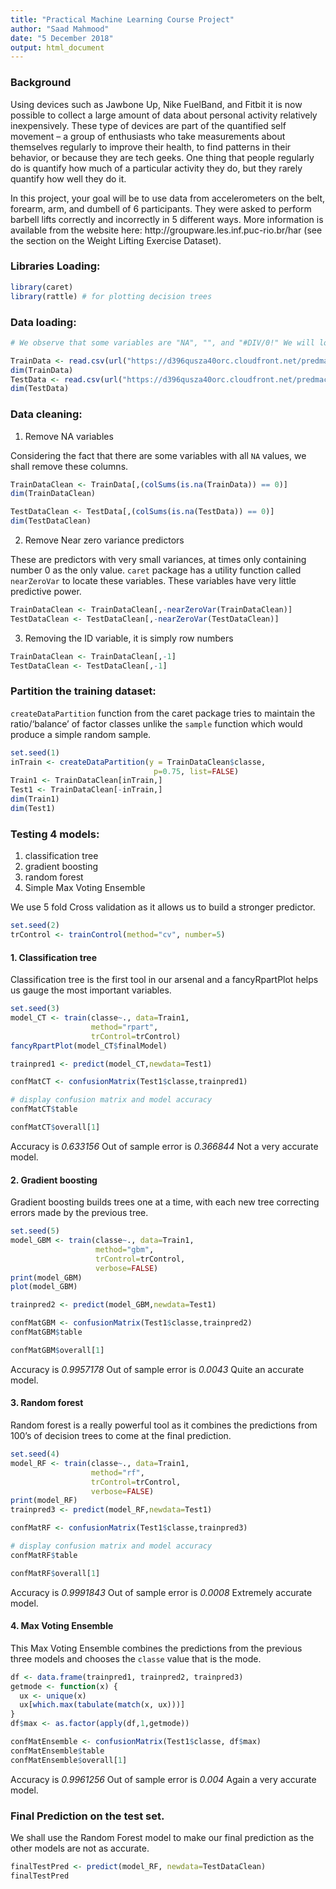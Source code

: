 ```yaml
---
title: "Practical Machine Learning Course Project"
author: "Saad Mahmood"
date: "5 December 2018"
output: html_document
---
```


### Background

Using devices such as Jawbone Up, Nike FuelBand, and Fitbit it is now possible to collect a large amount of data about personal activity relatively inexpensively. These type of devices are part of the quantified self movement – a group of enthusiasts who take measurements about themselves regularly to improve their health, to find patterns in their behavior, or because they are tech geeks. One thing that people regularly do is quantify how much of a particular activity they do, but they rarely quantify how well they do it. 

In this project, your goal will be to use data from accelerometers on the belt, forearm, arm, and dumbell of 6 participants. They were asked to perform barbell lifts correctly and incorrectly in 5 different ways. More information is available from the website here: http://groupware.les.inf.puc-rio.br/har (see the section on the Weight Lifting Exercise Dataset).

### Libraries Loading:

```r
library(caret)
library(rattle) # for plotting decision trees
```

### Data loading:

```r

# We observe that some variables are "NA", "", and "#DIV/0!" We will load them all as "NA"

TrainData <- read.csv(url("https://d396qusza40orc.cloudfront.net/predmachlearn/pml-training.csv"),header=TRUE, na.strings = c("NA","",'#DIV/0!'))
dim(TrainData)
TestData <- read.csv(url("https://d396qusza40orc.cloudfront.net/predmachlearn/pml-testing.csv"),header=TRUE, na.strings = c("NA","",'#DIV/0!'))
dim(TestData)

```

### Data cleaning:

1. Remove NA variables

Considering the fact that there are some variables with all `NA` values, we shall remove these columns.
```r

TrainDataClean <- TrainData[,(colSums(is.na(TrainData)) == 0)]
dim(TrainDataClean)

TestDataClean <- TestData[,(colSums(is.na(TestData)) == 0)]
dim(TestDataClean)

```

2. Remove Near zero variance predictors

These are predictors with very small variances, at times only containing number 0 as the only value. `caret` package has a utility function called `nearZeroVar` to locate these variables. These variables have very little predictive power.

```r

TrainDataClean <- TrainDataClean[,-nearZeroVar(TrainDataClean)]
TestDataClean <- TestDataClean[,-nearZeroVar(TestDataClean)]

```

3. Removing the ID variable, it is simply row numbers

```r
TrainDataClean <- TrainDataClean[,-1]
TestDataClean <- TestDataClean[,-1]
```

### Partition the training dataset:

`createDataPartition` function from the caret package tries to maintain the ratio/'balance' of factor classes unlike the `sample` function which would produce a simple random sample.
```r

set.seed(1)
inTrain <- createDataPartition(y = TrainDataClean$classe, 
                                p=0.75, list=FALSE)
Train1 <- TrainDataClean[inTrain,]
Test1 <- TrainDataClean[-inTrain,]
dim(Train1)
dim(Test1)

```



### Testing 4 models:

1. classification tree
2. gradient boosting
3. random forest
4. Simple Max Voting Ensemble

We use 5 fold Cross validation as it allows us to build a stronger predictor.

```r
set.seed(2)
trControl <- trainControl(method="cv", number=5)
```

#### 1. Classification tree
 
Classification tree is the first tool in our arsenal and a fancyRpartPlot helps us gauge the most important variables.
```r
set.seed(3)
model_CT <- train(classe~., data=Train1, 
                  method="rpart",
                  trControl=trControl)
fancyRpartPlot(model_CT$finalModel)

trainpred1 <- predict(model_CT,newdata=Test1)

confMatCT <- confusionMatrix(Test1$classe,trainpred1)

# display confusion matrix and model accuracy
confMatCT$table

confMatCT$overall[1]
```

Accuracy is *0.633156*
Out of sample error is *0.366844*
Not a very accurate model.

#### 2. Gradient boosting

Gradient boosting builds trees one at a time, with each new tree correcting errors made by the previous tree.
```r
set.seed(5)
model_GBM <- train(classe~., data=Train1, 
                   method="gbm", 
                   trControl=trControl, 
                   verbose=FALSE)
print(model_GBM)
plot(model_GBM)

trainpred2 <- predict(model_GBM,newdata=Test1)

confMatGBM <- confusionMatrix(Test1$classe,trainpred2)
confMatGBM$table

confMatGBM$overall[1]


```
Accuracy is *0.9957178*
Out of sample error is *0.0043*
Quite an accurate model.


#### 3. Random forest

Random forest is a really powerful tool as it combines the predictions from 100's of decision trees to come at the final prediction.

```r
set.seed(4)
model_RF <- train(classe~., data=Train1, 
                  method="rf", 
                  trControl=trControl, 
                  verbose=FALSE)
print(model_RF)
trainpred3 <- predict(model_RF,newdata=Test1)

confMatRF <- confusionMatrix(Test1$classe,trainpred3)

# display confusion matrix and model accuracy
confMatRF$table

confMatRF$overall[1]

```
Accuracy is *0.9991843*
Out of sample error is *0.0008*
Extremely accurate model.

#### 4. Max Voting Ensemble

This Max Voting Ensemble combines the predictions from the previous three models and chooses the `classe` value that is the mode.

```r

df <- data.frame(trainpred1, trainpred2, trainpred3)
getmode <- function(x) {
  ux <- unique(x)
  ux[which.max(tabulate(match(x, ux)))]
}
df$max <- as.factor(apply(df,1,getmode))

confMatEnsemble <- confusionMatrix(Test1$classe, df$max)
confMatEnsemble$table
confMatEnsemble$overall[1]

```
Accuracy is *0.9961256*
Out of sample error is *0.004*
Again a very accurate model.
  

### Final Prediction on the test set.

We shall use the Random Forest model to make our final prediction as the other models are not as accurate.

```r

finalTestPred <- predict(model_RF, newdata=TestDataClean)
finalTestPred
```
